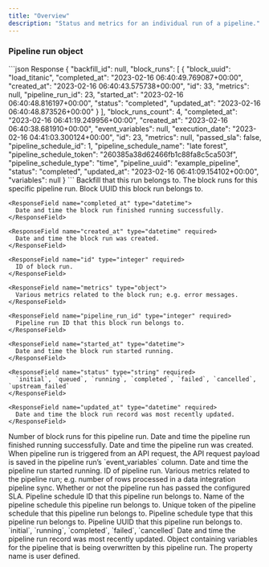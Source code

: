 ```yaml
---
title: "Overview"
description: "Status and metrics for an individual run of a pipeline."
---
```


### Pipeline run object

<ResponseExample>
```json Response
{
  "backfill_id": null,
  "block_runs": [
    {
      "block_uuid": "load_titanic",
      "completed_at": "2023-02-16 06:40:49.769087+00:00",
      "created_at": "2023-02-16 06:40:43.575738+00:00",
      "id": 33,
      "metrics": null,
      "pipeline_run_id": 23,
      "started_at": "2023-02-16 06:40:48.816197+00:00",
      "status": "completed",
      "updated_at": "2023-02-16 06:40:48.873526+00:00"
    }
  ],
  "block_runs_count": 4,
  "completed_at": "2023-02-16 06:41:19.249956+00:00",
  "created_at": "2023-02-16 06:40:38.681910+00:00",
  "event_variables": null,
  "execution_date": "2023-02-16 04:41:03.300124+00:00",
  "id": 23,
  "metrics": null,
  "passed_sla": false,
  "pipeline_schedule_id": 1,
  "pipeline_schedule_name": "late forest",
  "pipeline_schedule_token": "260385a38d62466fb1c88fa8c5ca503f",
  "pipeline_schedule_type": "time",
  "pipeline_uuid": "example_pipeline",
  "status": "completed",
  "updated_at": "2023-02-16 06:41:09.154102+00:00",
  "variables": null
}
```
</ResponseExample>

<ResponseField name="backfill_id" type="integer">
  Backfill that this run belongs to.
</ResponseField>

<ResponseField name="block_runs" type="array of objects">
  The block runs for this specific pipeline run.

  <Expandable title="properties">
    <ResponseField name="block_uuid" type="string" required>
      Block UUID this block run belongs to.
    </ResponseField>

    <ResponseField name="completed_at" type="datetime">
      Date and time the block run finished running successfully.
    </ResponseField>

    <ResponseField name="created_at" type="datetime" required>
      Date and time the block run was created.
    </ResponseField>

    <ResponseField name="id" type="integer" required>
      ID of block run.
    </ResponseField>

    <ResponseField name="metrics" type="object">
      Various metrics related to the block run; e.g. error messages.
    </ResponseField>

    <ResponseField name="pipeline_run_id" type="integer" required>
      Pipeline run ID that this block run belongs to.
    </ResponseField>

    <ResponseField name="started_at" type="datetime">
      Date and time the block run started running.
    </ResponseField>

    <ResponseField name="status" type="string" required>
      `initial`, `queued`, `running`, `completed`, `failed`, `cancelled`, `upstream_failed`
    </ResponseField>

    <ResponseField name="updated_at" type="datetime" required>
      Date and time the block run record was most recently updated.
    </ResponseField>
  </Expandable>
</ResponseField>

<ResponseField name="block_runs_count" type="integer" required>
  Number of block runs for this pipeline run.
</ResponseField>

<ResponseField name="completed_at" type="datetime">
  Date and time the pipeline run finished running successfully.
</ResponseField>

<ResponseField name="created_at" type="datetime" required>
  Date and time the pipeline run was created.
</ResponseField>

<ResponseField name="event_variables" type="object">
  When pipeline run is triggered from an API request, the API request payload is saved in the
  pipeline run’s `event_variables` column.
</ResponseField>

<ResponseField name="execution_date" type="datetime">
  Date and time the pipeline run started running.
</ResponseField>

<ResponseField name="id" type="integer" required>
  ID of pipeline run.
</ResponseField>

<ResponseField name="metrics" type="object">
  Various metrics related to the pipeline run; e.g. number of rows processed in a
  data integration pipeline sync.
</ResponseField>

<ResponseField name="passed_sla" type="boolean">
  Whether or not the pipeline run has passed the configured SLA.
</ResponseField>

<ResponseField name="pipeline_schedule_id" type="integer" required>
  Pipeline schedule ID that this pipeline run belongs to.
</ResponseField>

<ResponseField name="pipeline_schedule_name" type="string" required>
  Name of the pipeline schedule this pipeline run belongs to.
</ResponseField>

<ResponseField name="pipeline_schedule_token" type="string" required>
  Unique token of the pipeline schedule that this pipeline run belongs to.
</ResponseField>

<ResponseField name="pipeline_schedule_type" type="string" required>
  Pipeline schedule type that this pipeline run belongs to.
</ResponseField>

<ResponseField name="pipeline_uuid" type="string" required>
  Pipeline UUID that this pipeline run belongs to.
</ResponseField>

<ResponseField name="status" type="string" required>
  `initial`, `running`, `completed`, `failed`, `cancelled`
</ResponseField>

<ResponseField name="updated_at" type="datetime" required>
  Date and time the pipeline run record was most recently updated.
</ResponseField>

<ResponseField name="variables" type="object">
  Object containing variables for the pipeline that is being overwritten by this pipeline run.

  <Expandable title="properties" defaultOpen="true">
    <ResponseField name="[key]" type="string">
      The property name is user defined.
    </ResponseField>
  </Expandable>
</ResponseField>
